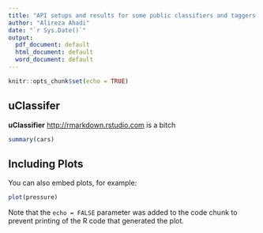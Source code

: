 ```yaml
---
title: "API setups and results for some public classifiers and taggers of unstructured text data"
author: "Alireza Ahadi"
date: "`r Sys.Date()`"
output:
  pdf_document: default
  html_document: default
  word_document: default
---
```


```r
knitr::opts_chunk$set(echo = TRUE)
```

## uClassifer

**uClassifier** <http://rmarkdown.rstudio.com> is a bitch

```r
summary(cars)
```

## Including Plots

You can also embed plots, for example:

```r
plot(pressure)
```

Note that the `echo = FALSE` parameter was added to the code chunk to prevent printing of the R code that generated the plot.
